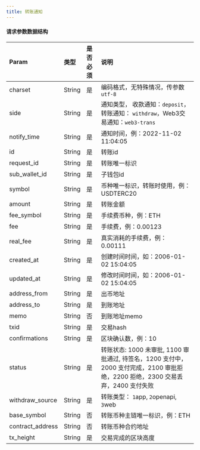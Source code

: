 ---
title: 转账通知
---

#### 请求参数数据结构

| Param            | 类型   | 是否必须 | 说明                                                         |
| :--------------- | :----- | :------- | :----------------------------------------------------------- |
| charset          | String | 是       | 编码格式，无特殊情况，传参数`utf-8`                          |
| side             | String | 是       | 通知类型， 收款通知：`deposit`， 转账通知： `withdraw`，Web3交易通知：`web3-trans`  |
| notify_time      | String | 是       | 通知时间，例：2022-11-02 11:04:05                            |
| id               | String | 是       | 转账id                                                       |
| request_id       | String | 是       | 转账唯一标识                                                 |
| sub_wallet_id    | String | 是       | 子钱包id                                                     |
| symbol           | String | 是       | 币种唯一标识，转账时使用，例：USDTERC20                      |
| amount           | String | 是       | 转账金额                                                     |
| fee_symbol       | String | 是       | 手续费币种，例：ETH                                          |
| fee              | String | 是       | 手续费，例：0.00123                                          |
| real_fee         | String | 是       | 真实消耗的手续费，例：0.00111                                |
| created_at       | String | 是       | 创建时间时间，如：2006-01-02 15:04:05                        |
| updated_at       | String | 是       | 修改时间时间，如：2006-01-02 15:04:05                                                              |
| address_from     | String | 是       | 出币地址                                                     |
| address_to       | String | 是       | 到账地址                                                     |
| memo             | String | 否       | 到账地址memo                                                 |
| txid             | String | 是       | 交易hash                                                     |
| confirmations    | String | 是       | 区块确认数，例：10                                           |
| status           | String | 是       | 转账状态: 1000 未审批, 1100 审批通过, 待签名，1200 支付中，2000 支付完成，2100 审批拒绝，2200 拒绝，2300 交易丢弃，2400 支付失败 |
| withdraw_source  | String | 是       | 转账类型： `1`app, `2`openapi, `3`web                           |
| base_symbol      | String | 否       | 转账币种主链唯一标识，例：ETH                                |
| contract_address | String | 否       | 转账币种合约地址                                             |
| tx_height        | String | 是       | 交易完成的区块高度                                             |
